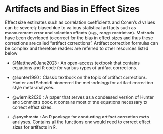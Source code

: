 # Artifacts and Bias in Effect Sizes

Effect size estimates such as correlation coefficients and Cohen's $d$ values can be severely biased due to various statistical artifacts such as measurement error and selection effects (e.g., range restriction). Methods have been developed to correct for the bias in effect sizes and thus these corrections are called "artifact corrections". Artifact correction formulas can be complex and therefore readers are referred to other resources listed below:

-   @MatthewBJane2023 : An open-access textbook that contains equations and R code for various types of artifact corrections.

-   @hunter1990 : Classic textbook on the topic of artifact corrections. Hunter and Schmidt pioneered the methodology for artifact correction style meta-analyses.

-   @wiernik2020 : A paper that serves as a condensed version of Hunter and Schmidt's book. It contains most of the equations necessary to correct effect sizes.

-   @psychmeta : An R package for conducting artifact correction meta-analyses. Contains all the functions one would need to correct effect sizes for artifacts in R.